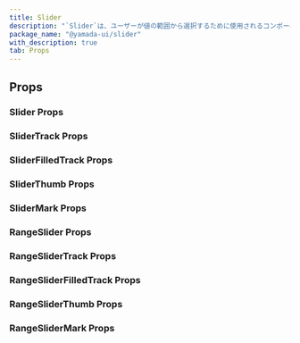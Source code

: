 ```yaml
---
title: Slider
description: "`Slider`は、ユーザーが値の範囲から選択するために使用されるコンポーネントです。"
package_name: "@yamada-ui/slider"
with_description: true
tab: Props
---
```


## Props

### Slider Props

<PropsCard
  name="colorScheme"
  type='"whiteAlpha" | "blackAlpha" | "gray" | "zinc" | "neutral" | "stone" | "red" | "rose" | "pink" | "orange" | "amber" | "yellow" | "lime" | "green" | "emerald" | "teal" | "cyan" | "sky" | "blue" | "indigo" | "violet" | "purple" | "fuchsia"'
  description="The visual color appearance of the component."
/>
<PropsCard
  name="defaultValue"
  type="number"
  description="The initial value of the slider."
/>
<PropsCard
  name="filledTrackColor"
  type='UIValue<"link" | "border" | Color | "current" | "whiteAlpha.50" | "whiteAlpha.100" | "whiteAlpha.200" | "whiteAlpha.300" | "whiteAlpha.400" | "whiteAlpha.500" | "whiteAlpha.600" | ... 251 more ... | "danger">'
  description="The CSS `color` property. Used in `color` of filled track element."
/>
<PropsCard
  name="filledTrackProps"
  type="SliderFilledTrackProps"
  description="Props for slider filled track element."
/>
<PropsCard
  name="focusThumbOnChange"
  type="boolean"
  description="If `false`, the slider handle will not capture focus when value changes."
/>
<PropsCard
  name="id"
  type="string"
  description="The base `id` to use for the slider."
/>
<PropsCard
  name="inputProps"
  type='HTMLUIProps<"input">'
  description="Props for slider input element."
/>
<PropsCard
  name="isDisabled"
  type="boolean"
  description="If `true`, the form control will be disabled."
/>
<PropsCard
  name="isInvalid"
  type="boolean"
  description="If `true`, the form control will be invalid."
/>
<PropsCard
  name="isReadOnly"
  type="boolean"
  description="If `true`, the form control will be readonly."
/>
<PropsCard
  name="isRequired"
  type="boolean"
  description="If `true`, the form control will be required."
/>
<PropsCard
  name="isReversed"
  type="boolean"
  description="If `true`, the value will be incremented or decremented in reverse."
/>
<PropsCard
  name="max"
  type="number"
  description="The maximum allowed value of the slider. Cannot be less than min."
/>
<PropsCard
  name="min"
  type="number"
  description="The minimum allowed value of the slider. Cannot be greater than max."
/>
<PropsCard
  name="name"
  type="string"
  description="The name attribute of the hidden `input` field.
This is particularly useful in forms."
/>
<PropsCard
  name="onChange"
  type="(value: number) => void"
  description="Function called whenever the slider value changes."
/>
<PropsCard
  name="onChangeEnd"
  type="(value: number) => void"
  description="Function called when the user is done selecting a new value."
/>
<PropsCard
  name="onChangeStart"
  type="(value: number) => void"
  description="Function called when the user starts selecting a new value."
/>
<PropsCard
  name="orientation"
  type='"horizontal" | "vertical"'
  description="The orientation of the slider."
/>
<PropsCard
  name="size"
  type='"sm" | "md" | "lg"'
  description="The size of the Slider."
/>
<PropsCard
  name="step"
  type="number"
  description="The step in which increments or decrements have to be made."
/>
<PropsCard
  name="thumbColor"
  type='UIValue<"link" | "border" | Color | "current" | "whiteAlpha.50" | "whiteAlpha.100" | "whiteAlpha.200" | "whiteAlpha.300" | "whiteAlpha.400" | "whiteAlpha.500" | "whiteAlpha.600" | ... 251 more ... | "danger">'
  description="The CSS `background` property. Used in `background` of thumb element."
/>
<PropsCard
  name="thumbProps"
  type="SliderThumbProps"
  description="Props for slider thumb element."
/>
<PropsCard
  name="thumbSize"
  type='UIValue<number | "px" | "min" | "max" | (string & {}) | "-moz-initial" | "inherit" | "initial" | "revert" | "revert-layer" | "unset" | "sm" | "md" | "lg" | "xl" | "2xl" | "-moz-max-content" | ... 59 more ... | "min-intrinsic">'
  description="The CSS `box-size` property. Used in `box-size` of thumb element."
/>
<PropsCard
  name="trackColor"
  type='UIValue<"link" | "border" | Color | "current" | "whiteAlpha.50" | "whiteAlpha.100" | "whiteAlpha.200" | "whiteAlpha.300" | "whiteAlpha.400" | "whiteAlpha.500" | "whiteAlpha.600" | ... 251 more ... | "danger">'
  description="The CSS `color` property. Used in `color` of track element."
/>
<PropsCard
  name="trackProps"
  type="SliderTrackProps"
  description="Props for slider track element."
/>
<PropsCard
  name="trackSize"
  type='UIValue<number | "px" | "min" | "max" | (string & {}) | "-moz-initial" | "inherit" | "initial" | "revert" | "revert-layer" | "unset" | "sm" | "md" | "lg" | "xl" | "2xl" | "-moz-max-content" | ... 55 more ... | "9xl">'
  description="The CSS `height` property. Used in `height` of track element."
/>
<PropsCard name="value" type="number" description="The value of the slider." />
<PropsCard
  name="variant"
  type="string"
  description="The variant of the Slider."
/>

### SliderTrack Props

<PropsCard
  name="filledTrackProps"
  type="SliderFilledTrackProps"
  description="Props for slider filled track element."
/>

### SliderFilledTrack Props

### SliderThumb Props

### SliderMark Props

<PropsCard name="value" required type="number" />

### RangeSlider Props

<PropsCard
  name="betweenThumbs"
  type="number"
  description="The minimum distance between slider thumbs.
Useful for preventing the thumbs from being too close together."
/>
<PropsCard
  name="colorScheme"
  type='"whiteAlpha" | "blackAlpha" | "gray" | "zinc" | "neutral" | "stone" | "red" | "rose" | "pink" | "orange" | "amber" | "yellow" | "lime" | "green" | "emerald" | "teal" | "cyan" | "sky" | "blue" | "indigo" | "violet" | "purple" | "fuchsia"'
  description="The visual color appearance of the component."
/>
<PropsCard
  name="defaultValue"
  type="[number, number]"
  description="The initial value of the slider."
/>
<PropsCard
  name="filledTrackColor"
  type='UIValue<"link" | "border" | Color | "current" | "whiteAlpha.50" | "whiteAlpha.100" | "whiteAlpha.200" | "whiteAlpha.300" | "whiteAlpha.400" | "whiteAlpha.500" | "whiteAlpha.600" | ... 251 more ... | "danger">'
  description="The CSS `color` property. Used in `color` of filled track element."
/>
<PropsCard
  name="filledTrackProps"
  type="RangeSliderFilledTrackProps"
  description="Props for range slider filled track element."
/>
<PropsCard
  name="focusThumbOnChange"
  type="boolean"
  description="If `false`, the slider handle will not capture focus when value changes."
/>
<PropsCard
  name="id"
  type="string"
  description="The base `id` to use for the slider."
/>
<PropsCard
  name="inputProps"
  type='HTMLUIProps<"input">'
  description="Props for range slider input element."
/>
<PropsCard
  name="isDisabled"
  type="boolean"
  description="If `true`, the form control will be disabled."
/>
<PropsCard
  name="isInvalid"
  type="boolean"
  description="If `true`, the form control will be invalid."
/>
<PropsCard
  name="isReadOnly"
  type="boolean"
  description="If `true`, the form control will be readonly."
/>
<PropsCard
  name="isRequired"
  type="boolean"
  description="If `true`, the form control will be required."
/>
<PropsCard
  name="isReversed"
  type="boolean"
  description="If `true`, the value will be incremented or decremented in reverse."
/>
<PropsCard
  name="max"
  type="number"
  description="The maximum allowed value of the slider. Cannot be less than min."
/>
<PropsCard
  name="min"
  type="number"
  description="The minimum allowed value of the slider. Cannot be greater than max."
/>
<PropsCard
  name="name"
  type="string | [string, string]"
  description="The name attribute of the hidden `input` field.
This is particularly useful in forms."
/>
<PropsCard
  name="onChange"
  type="(value: [number, number]) => void"
  description="Function called whenever the slider value changes."
/>
<PropsCard
  name="onChangeEnd"
  type="(value: [number, number]) => void"
  description="Function called when the user is done selecting a new value."
/>
<PropsCard
  name="onChangeStart"
  type="(value: [number, number]) => void"
  description="Function called when the user starts selecting a new value."
/>
<PropsCard
  name="orientation"
  type='"horizontal" | "vertical"'
  description="The orientation of the slider."
/>
<PropsCard
  name="size"
  type='"sm" | "md" | "lg"'
  description="The size of the RangeSlider."
/>
<PropsCard
  name="step"
  type="number"
  description="The step in which increments or decrements have to be made."
/>
<PropsCard
  name="thumbColor"
  type='UIValue<"link" | "border" | Color | "current" | "whiteAlpha.50" | "whiteAlpha.100" | "whiteAlpha.200" | "whiteAlpha.300" | "whiteAlpha.400" | "whiteAlpha.500" | "whiteAlpha.600" | ... 251 more ... | "danger">'
  description="The CSS `background` property. Used in `background` of thumb element."
/>
<PropsCard
  name="thumbProps"
  type="RangeSliderThumbProps"
  description="Props for range slider thumb element."
/>
<PropsCard
  name="thumbSize"
  type='UIValue<number | "px" | "min" | "max" | (string & {}) | "-moz-initial" | "inherit" | "initial" | "revert" | "revert-layer" | "unset" | "sm" | "md" | "lg" | "xl" | "2xl" | "-moz-max-content" | ... 59 more ... | "min-intrinsic">'
  description="The CSS `box-size` property. Used in `box-size` of thumb element."
/>
<PropsCard
  name="trackColor"
  type='UIValue<"link" | "border" | Color | "current" | "whiteAlpha.50" | "whiteAlpha.100" | "whiteAlpha.200" | "whiteAlpha.300" | "whiteAlpha.400" | "whiteAlpha.500" | "whiteAlpha.600" | ... 251 more ... | "danger">'
  description="The CSS `color` property. Used in `color` of track element."
/>
<PropsCard
  name="trackProps"
  type="RangeSliderTrackProps"
  description="Props for range slider track element."
/>
<PropsCard
  name="trackSize"
  type='UIValue<number | "px" | "min" | "max" | (string & {}) | "-moz-initial" | "inherit" | "initial" | "revert" | "revert-layer" | "unset" | "sm" | "md" | "lg" | "xl" | "2xl" | "-moz-max-content" | ... 55 more ... | "9xl">'
  description="The CSS `height` property. Used in `height` of track element."
/>
<PropsCard
  name="value"
  type="[number, number]"
  description="The value of the slider."
/>
<PropsCard
  name="variant"
  type="string"
  description="The variant of the RangeSlider."
/>

### RangeSliderTrack Props

<PropsCard
  name="filledTrackProps"
  type="RangeSliderFilledTrackProps"
  description="Props for range slider filled track element."
/>

### RangeSliderFilledTrack Props

### RangeSliderThumb Props

### RangeSliderMark Props

<PropsCard name="value" required type="number" />
